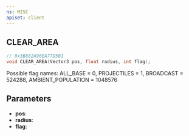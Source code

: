 ```yaml
---
ns: MISC
apiset: client
---
```

## CLEAR_AREA

```c
// 0x3B882A96EA77D5B1
void CLEAR_AREA(Vector3 pos, float radius, int flag);
```

Possible flag names:
ALL_BASE = 0,
PROJECTILES = 1,
BROADCAST = 524288,
AMBIENT_POPULATION = 1048576

## Parameters
* **pos**:
* **radius**:
* **flag**: